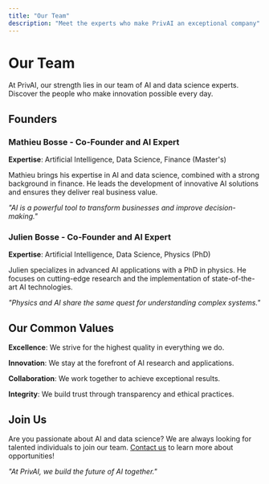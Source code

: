 ```yaml
---
title: "Our Team"
description: "Meet the experts who make PrivAI an exceptional company"
---
```


# Our Team

At PrivAI, our strength lies in our team of AI and data science experts. Discover the people who make innovation possible every day.

## Founders

### Mathieu Bosse - Co-Founder and AI Expert
**Expertise**: Artificial Intelligence, Data Science, Finance (Master's)

Mathieu brings his expertise in AI and data science, combined with a strong background in finance. He leads the development of innovative AI solutions and ensures they deliver real business value.

*"AI is a powerful tool to transform businesses and improve decision-making."*

### Julien Bosse - Co-Founder and AI Expert
**Expertise**: Artificial Intelligence, Data Science, Physics (PhD)

Julien specializes in advanced AI applications with a PhD in physics. He focuses on cutting-edge research and the implementation of state-of-the-art AI technologies.

*"Physics and AI share the same quest for understanding complex systems."*

## Our Common Values

**Excellence**: We strive for the highest quality in everything we do.

**Innovation**: We stay at the forefront of AI research and applications.

**Collaboration**: We work together to achieve exceptional results.

**Integrity**: We build trust through transparency and ethical practices.

## Join Us

Are you passionate about AI and data science? We are always looking for talented individuals to join our team. [Contact us](/contact) to learn more about opportunities!

*"At PrivAI, we build the future of AI together."*